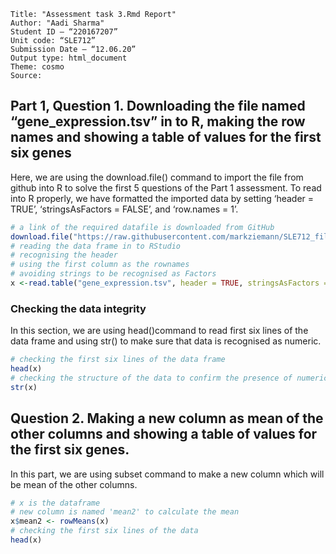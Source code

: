 ```
Title: "Assessment task 3.Rmd Report"
Author: "Aadi Sharma"
Student ID – “220167207”
Unit code: “SLE712”
Submission Date – “12.06.20”
Output type: html_document
Theme: cosmo
Source: 
```
## Part 1, Question 1. Downloading the file named “gene_expression.tsv” in to R, making the row names and showing a table of values for the first six genes
Here, we are using the download.file() command to import the file from github into R to solve the first 5 questions of the Part 1 assessment. To read into R properly, we have formatted the imported data by setting 'header = TRUE', 'stringsAsFactors = FALSE', and 'row.names = 1'.
```r
# a link of the required datafile is downloaded from GitHub
download.file("https://raw.githubusercontent.com/markziemann/SLE712_files/master/bioinfo_asst3_part1_files/gene_expression.tsv", destfile = "gene_expression.tsv")
# reading the data frame in to RStudio
# recognising the header 
# using the first column as the rownames
# avoiding strings to be recognised as Factors
x <-read.table("gene_expression.tsv", header = TRUE, stringsAsFactors = FALSE, row.names = 1)
``` 
### Checking the data integrity
In this section, we are using head()command to read first six lines of the data frame and using str() to make sure that data is recognised as numeric.

```r
# checking the first six lines of the data frame
head(x)
# checking the structure of the data to confirm the presence of numerical and integers data structure
str(x)
```
## Question 2. Making a new column as mean of the other columns and showing a table of values for the first six genes. 
In this part, we are using subset command to make a new column which will be mean of the other columns.

```r
# x is the dataframe
# new column is named 'mean2' to calculate the mean
x$mean2 <- rowMeans(x)
# checking the first six lines of the data
head(x)
```


